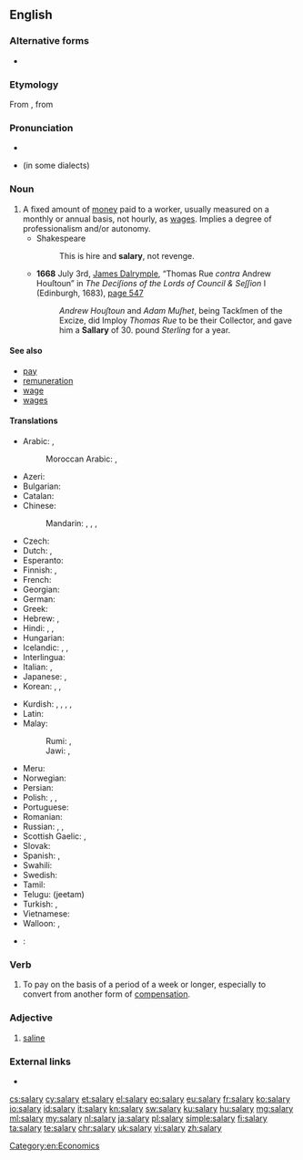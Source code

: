 ==English==

===Alternative forms===
* {{l|en|sallary}} {{qualifier|obsolete}}

===Etymology===
From {{etyl|la|en}} {{term|salarium||lang=la|salt money, money to buy salt with}}, from {{term|sal||lang=la|salt}}

===Pronunciation===
* {{audio|en-us-salary.ogg|Audio (US)|lang=en}}
* {{homophones|lang=en|celery}} (in some dialects)

===Noun===
{{en-noun|salaries}}

# A fixed amount of [[money]] paid to a worker, usually measured on a monthly or annual basis, not hourly, as [[wages]]. Implies a degree of professionalism and/or autonomy.
#* Shakespeare
#*: This is hire and '''salary''', not revenge.
#* '''1668''' July 3rd, [[w:James Dalrymple, 1st Viscount of Stair|James Dalrymple]], “Thomas Rue ''contra'' Andrew Houſtoun” in ''The Deciſions of the Lords of Council & Seſſion'' I (Edinburgh, 1683), <span class="plainlinks">[http://books.google.co.uk/books?id=7ApBAAAAcAAJ&pg=PA548&dq=%22correus%22&hl=en&sa=X&ei=BFYCT56sNs7Z8QOstrGlAQ&ved=0CHAQ6AEwCQ#v=onepage&q=%22correus%22&f=false page 547]</span>
#*: ''Andrew Houſtoun'' and ''Adam Muſhet'', being Tackſmen of the Excize, did Imploy ''Thomas Rue'' to be their Collector, and gave him a '''Sallary''' of 30. pound ''Sterling'' for a year.

====See also====
* [[pay]]
* [[remuneration]]
* [[wage]]
* [[wages]]

====Translations====
{{trans-top|fixed amount of money paid on monthly or annual basis}}
* Arabic: {{t|ar|راتب|m|tr=raatib}}, {{t+|ar|أجر|m|tr='ájr}}
*: Moroccan Arabic: {{qualifier|informal}} {{t|ary|كنزة|f|tr=kenza}}, {{t|ary|اجرة|f|tr=ejra}}
* Azeri: {{t|az|aylıq}}
* Bulgarian: {{t+|bg|заплата|f|tr=zapláta}}
* Catalan: {{t+|ca|salari|m}}
* Chinese:
*: Mandarin: {{t+|cmn|薪金|tr=xīnjīn|sc=Hani}}, {{t+|cmn|薪水|tr=xīnshui|sc=Hani}}, {{t|cmn|工資|sc=Hani}}, {{t+|cmn|工资|tr=gōngzī|sc=Hani}}
* Czech: {{t+|cs|plat|m}}
* Dutch: {{t+|nl|salaris|n}}, {{t+|nl|loon|n}}
* Esperanto: {{t|eo|salajro}}
* Finnish: {{t+|fi|kuukausipalkka}}, {{t|fi|kiinteä palkka}}
* French: {{t+|fr|salaire|m}}
* Georgian: {{t+|ka|ხელფასი|sc=Geor}}
* German: {{t+|de|Gehalt|n}}
* Greek: {{t+|el|μισθός|m|tr=misthós}}
* Hebrew: {{t+|he|משכורת|f|tr=maskoret}}, {{t|he|שכר|m|tr=sakhar}}
* Hindi: {{t|hi|तनख़्वाह|tr=tanaḵẖvāha}}, {{t|hi|वेतन|tr=vētana}}, {{t|hi|मासिक वेतन|tr=māsika vētana}}
* Hungarian: {{t+|hu|fizetés}}
* Icelandic: {{t+|is|laun|n-p}}, {{t|is|föst laun|n-p}}, {{t+|is|kaup|n}}
* Interlingua: {{t+|ia|salario}}
* Italian: {{t+|it|stipendio|m}}, {{t+|it|salario|m}}
* Japanese: {{t|ja|サラリー|tr=sararī}}, {{t+|ja|給料|tr=きゅうりょう, kyūryō}}
* Korean: {{t+|ko|급료|tr=給料, geumnyo|sc=Hang}}, {{t+|ko|봉급|tr=俸給, bonggeup|sc=Hang}}, {{t+|ko|임금|tr=賃金, imgeum|sc=Hang}}
{{trans-mid}}
* Kurdish: {{t+|ku|meaş|m}}, {{t+|ku|miz|m}}, {{t+|ku|muçe|m}}, {{t+|ku|mehane|f}}, {{t+|ku|مه‌عاش|sc=ku-Arab}}
* Latin: {{t|la|salarium|n}}
* Malay:
*: Rumi: {{t|ms|gaji}}, {{t|ms|ujrah}}
*: Jawi: {{t|ms|ݢاجي|sc=Arab}}, {{t|ms|اجره|sc=Arab}}
* Meru: {{t|mer|muchaara}}
* Norwegian: {{t+|no|lønn|c}}
* Persian: {{t+|fa|حقوق|sc=fa-Arab}}
* Polish: {{t+|pl|pensja|f}}, {{t+|pl|płaca|f}}, {{t+|pl|wynagrodzenie|n}}
* Portuguese: {{t+|pt|salário|m}}
* Romanian: {{t+|ro|salariu|n}}
* Russian: {{t+|ru|заработная плата|f|tr=zárabotnaja pláta}}, {{t+|ru|зарплата|f|tr=zarpláta}}, {{t+|ru|жалование|n|tr=žálovanije}}
* Scottish Gaelic: {{t|gd|tuarasdal|m}}, {{t|gd|tuarastal|f}}
* Slovak: {{t|sk|plat|m}}
* Spanish: {{t+|es|salario|m}}, {{t+|es|sueldo|m}}
* Swahili: {{t+|sw|mshahara}}
* Swedish: {{t+|sv|lön|c}}
* Tamil: {{t+|ta|சம்பளம்|tr=cambaLam}}
* Telugu: {{t+|te|జీతం}} (jeetam)
* Turkish: {{t+|tr|aylık}}, {{t+|tr|maaş}}
* Vietnamese: {{t+|vi|lương}}
* Walloon: {{t+|wa|traitmint|m}}, {{t|wa|salåre|m}}
{{trans-bottom}}

{{checktrans-top}}
* {{ttbc|da}}: {{t+|da|løn|c}}
{{trans-bottom}}

===Verb===
{{en-verb|salaries|salarying|salaried}}

# To pay on the basis of a period of a week or longer, especially to convert from another form of [[compensation]].

===Adjective===
{{en-adj}}

# {{context|obsolete|lang=en}} [[saline]]

===External links===
* {{pedia}}

[[Category:en:Economics]]

[[cs:salary]]
[[cy:salary]]
[[et:salary]]
[[el:salary]]
[[eo:salary]]
[[eu:salary]]
[[fr:salary]]
[[ko:salary]]
[[io:salary]]
[[id:salary]]
[[it:salary]]
[[kn:salary]]
[[sw:salary]]
[[ku:salary]]
[[hu:salary]]
[[mg:salary]]
[[ml:salary]]
[[my:salary]]
[[nl:salary]]
[[ja:salary]]
[[pl:salary]]
[[simple:salary]]
[[fi:salary]]
[[ta:salary]]
[[te:salary]]
[[chr:salary]]
[[uk:salary]]
[[vi:salary]]
[[zh:salary]]